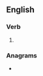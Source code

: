 ==English==

===Verb===
{{head|en|verb form}}

# {{en-past of|beagle}}

===Anagrams===
* {{anagrams|en|bageled}}